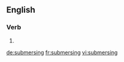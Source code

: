 ==English==

===Verb===
{{head|en}}

# {{present participle of|submerse}}

[[de:submersing]]
[[fr:submersing]]
[[vi:submersing]]